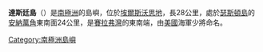{{unreferenced|time=2013-10-27T06:57:29+00:00}}
{{Coord|72|34|S|094|48|W|display=title}}

'''達斯廷島'''（{{lang-en|Dustin Island}}）是[[南極洲|南極洲]]的島嶼，位於[[埃爾斯沃思地|埃爾斯沃思地]]，長28公里，處於[[瑟斯頓島|瑟斯頓島]]的[[安納萬角|安納萬角]]東南面24公里，是[[賽拉弗灣|賽拉弗灣]]的東南端，由[[美國|美國]]海軍少將命名。

{{Antarctica-geo-stub}}
[[Category:南極洲島嶼|Category:南極洲島嶼]]